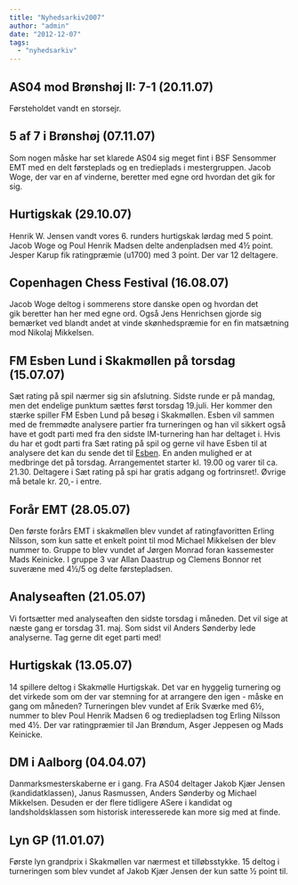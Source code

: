 ```yaml
---
title: "Nyhedsarkiv2007"
author: "admin"
date: "2012-12-07"
tags: 
  - "nyhedsarkiv"
---
```


## AS04 mod Brønshøj II: 7-1 (20.11.07)

Førsteholdet vandt en storsejr.

## 5 af 7 i Brønshøj (07.11.07)

Som nogen måske har set klarede AS04 sig meget fint i BSF Sensommer EMT med en delt førsteplads og en tredieplads i mestergruppen. Jacob Woge, der var en af vinderne, beretter med egne ord hvordan det gik for sig.

## Hurtigskak (29.10.07)

Henrik W. Jensen vandt vores 6. runders hurtigskak lørdag med 5 point. Jacob Woge og Poul Henrik Madsen delte andenpladsen med 4½ point. Jesper Karup fik ratingpræmie (u1700) med 3 point. Der var 12 deltagere.

## Copenhagen Chess Festival (16.08.07)

Jacob Woge deltog i sommerens store danske open og hvordan det gik beretter han her med egne ord. Også Jens Henrichsen gjorde sig bemærket ved blandt andet at vinde skønhedspræmie for en fin matsætning mod Nikolaj Mikkelsen.

## FM Esben Lund i Skakmøllen på torsdag (15.07.07)

Sæt rating på spil nærmer sig sin afslutning. Sidste runde er på mandag, men det endelige punktum sættes først torsdag 19.juli. Her kommer den stærke spiller FM Esben Lund på besøg i Skakmøllen. Esben vil sammen med de fremmødte analysere partier fra turneringen og han vil sikkert også have et godt parti med fra den sidste IM-turnering han har deltaget i. Hvis du har et godt parti fra Sæt rating på spil og gerne vil have Esben til at analysere det kan du sende det til [Esben](mailto:esben@copenhagenchess.dk). En anden mulighed er at medbringe det på torsdag. Arrangementet starter kl. 19.00 og varer til ca. 21.30. Deltagere i Sæt rating på spi har gratis adgang og fortrinsret!. Øvrige må betale kr. 20,- i entre.

## Forår EMT (28.05.07)

Den første forårs EMT i skakmøllen blev vundet af ratingfavoritten Erling Nilsson, som kun satte et enkelt point til mod Michael Mikkelsen der blev nummer to. Gruppe to blev vundet af Jørgen Monrad foran kassemester Mads Keinicke. I gruppe 3 var Allan Daastrup og Clemens Bonnor ret suveræne med 4½/5 og delte førstepladsen.

## Analyseaften (21.05.07)

Vi fortsætter med analyseaften den sidste torsdag i måneden. Det vil sige at næste gang er torsdag 31. maj. Som sidst vil Anders Sønderby lede analyserne. Tag gerne dit eget parti med!

## Hurtigskak (13.05.07)

14 spillere deltog i Skakmølle Hurtigskak. Det var en hyggelig turnering og det virkede som om der var stemning for at arrangere den igen - måske en gang om måneden? Turneringen blev vundet af Erik Sværke med 6½, nummer to blev Poul Henrik Madsen 6 og trediepladsen tog Erling Nilsson med 4½. Der var ratingpræmier til Jan Brøndum, Asger Jeppesen og Mads Keinicke.

## DM i Aalborg (04.04.07)

Danmarksmesterskaberne er i gang. Fra AS04 deltager Jakob Kjær Jensen (kandidatklassen), Janus Rasmussen, Anders Sønderby og Michael Mikkelsen. Desuden er der flere tidligere ASere i kandidat og landsholdsklassen som historisk interesserede kan more sig med at finde.

## Lyn GP (11.01.07)

Første lyn grandprix i Skakmøllen var nærmest et tilløbsstykke. 15 deltog i turneringen som blev vundet af Jakob Kjær Jensen der kun satte ½ point til.

